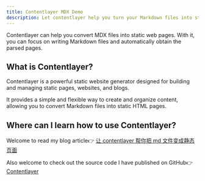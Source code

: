 ```yaml
---
title: Contentlayer MDX Demo
description: Let contentlayer help you turn your Markdown files into static web pages.
---
```


Contentlayer can help you convert MDX files into static web pages. With it, you can focus on writing Markdown files and automatically obtain the parsed pages.

## What is Contentlayer?

Contentlayer is a powerful static website generator designed for building and managing static pages, websites, and blogs.

It provides a simple and flexible way to create and organize content, allowing you to convert Markdown files into static HTML pages.

## Where can I learn how to use Contentlayer?

Welcome to read my blog article👉 [让 contentlayer 帮你把 md 文件变成静态页面](https://weijunext.com/article/49744a7c-f56b-43d7-8864-693ed3efa1a5)

Also welcome to check out the source code I have published on GitHub👉 [Contentlayer](https://github.com/weijunext/nextjs-learn-demos/tree/contentlayer)
